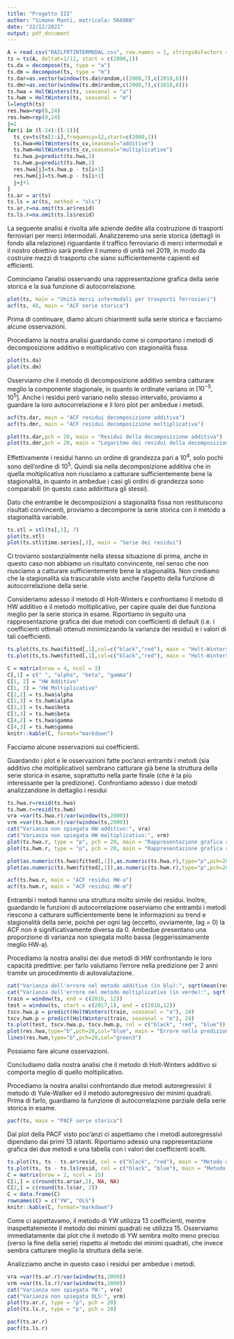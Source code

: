 ```yaml
---
title: "Progetto III"
author: "Simone Manti, matricola: 566908"
date: "22/12/2021"
output: pdf_document
---
```


```r
A = read.csv("RAILFRTINTERMODAL.csv", row.names = 1, stringsAsFactors = F)
ts = ts(A, deltat=1/12, start = c(2000,1))
ts.da = decompose(ts, type = "a")
ts.dm = decompose(ts, type = "m")
ts.dar=as.vector(window(ts.da$random,c(2000,7),c(2018,6)))
ts.dmr=as.vector(window(ts.dm$random,c(2000,7),c(2018,6)))
ts.hwa = HoltWinters(ts, seasonal = "a")
ts.hwm = HoltWinters(ts, seasonal = "m")
l=length(ts)
res.hwa=rep(0,24)
res.hwm=rep(0,24)
j=1
for(i in (l-24):(l-1)){
  ts_cv=ts(ts[1:i],frequency=12,start=c(2000,1))
  ts.hwa=HoltWinters(ts_cv,seasonal="additive")
  ts.hwm=HoltWinters(ts_cv,seasonal="multiplicative")
  ts.hwa.p=predict(ts.hwa,1)
  ts.hwm.p=predict(ts.hwm,1)
  res.hwa[j]=ts.hwa.p - ts[i+1]
  res.hwm[j]=ts.hwm.p - ts[i+1]
  j=j+1
}
ts.ar = ar(ts)
ts.ls = ar(ts, method = "ols")
ts.ar.r=na.omit(ts.ar$resid)
ts.ls.r=na.omit(ts.ls$resid)
```

\section{Introduzione}
La seguente analisi è rivolta alle aziende dedite alla costruzione di trasporti ferroviari per merci intermodali.
Analizzeremo una serie storica (dettagli in fondo alla relazione) riguardante il traffico ferroviario di merci
intermodali e il nostro obiettivo sarà predire il numero di unità nel 2019, in modo da costruire mezzi di
trasporto che siano sufficientemente capienti ed efficienti.

\section{Presentazione del problema}

Cominciamo l’analisi osservando una rappresentazione grafica della serie storica e la sua funzione di autocorrelazione.

```r
plot(ts, main = "Unità merci intermodali per trasporti ferroviari")
acf(ts, 48, main = "ACF serie storica")
```

Prima di continuare, diamo alcuni chiarimenti sulla serie storica e facciamo alcune osservazioni.

\begin{enumerate}
\item La serie storica rappresenta il numero di unità di merci intermodali trasportate per via ferroviaria per
ogni mese, dal Gennaio 2000 al Dicembre 2018.
\item Guardando l’autocorrelazione osserviamo immediatamente la presenza di un trend e anche di stagionalità,
data la presenza di "picchi" in ogni periodo.
\end{enumerate}

\section{Decomposizione}

Procediamo la nostra analisi guardando come si comportano i metodi di decomposizione additivo e moltiplicativo
con stagionalità fissa.



```r
plot(ts.da)
plot(ts.dm)
```

Osserviamo che il metodo di decomposizione additivo sembra catturare meglio la componente stagionale, in quanto le ordinate variano in $[10^{-5}, 10^5]$. Anche i residui però variano nello stesso intervallo, proviamo a
guardare la loro autocorrelazione e il loro plot per ambedue i metodi.

```r
acf(ts.dar, main = "ACF residui decomposizione additiva")
acf(ts.dmr, main = "ACF residui decomposizione moltiplicativa")
```

```r
plot(ts.dar,pch = 20, main = "Residui della decomposizione additiva")
plot(ts.dmr,pch = 20, main = "Logaritmo dei residui della decomposizione moltiplicativa")
```

Effettivamente i residui hanno un ordine di grandezza pari a $10^4$, solo pochi sono dell’ordine di $10^5$. Quindi
sia nella decomposizione additiva che in quella moltiplicativa non riusciamo a catturare sufficientemente
bene la stagionalità, in quanto in ambedue i casi gli ordini di grandezza sono comparabili (in questo caso
addirittura gli stessi).


Dato che entrambe le decomposizioni a stagionalità fissa non restituiscono risultati convincenti, proviamo a
decomporre la serie storica con il metodo a stagionalità variabile.

```r
ts.stl = stl(ts[,1], 7)
plot(ts.stl)
plot(ts.stl$time.series[,3], main = "Serie dei residui")
```

Ci troviamo sostanzialmente nella stessa situazione di prima, anche in questo caso non abbiamo un risultato
convincente, nel senso che non riusciamo a catturare sufficientemente bene la stagionalità. Non crediamo che
la stagionalità sia trascurabile visto anche l’aspetto della funzione di autocorrelazione della serie.

\section{Holt Winters}
Consideriamo adesso il metodo di Holt-Winters e confrontiamo il metodo di HW additivo e il metodo moltiplicativo, per capire quale dei due funziona meglio per la serie storica in esame. Riportiamo in seguito una rappresentazione grafica dei due metodi con coefficienti di default (i.e. i coefficienti ottimali ottenuti minimizzando la varianza dei residui) e i valori di tali coefficienti.

```r
ts.plot(ts,ts.hwa$fitted[,1],col=c("black","red"), main = "Holt-Winters additivo")
ts.plot(ts,ts.hwm$fitted[,1],col=c("black","red"), main = "Holt-Winters moltiplicativo")
```

```r
C = matrix(nrow = 4, ncol = 3)
C[,1] = c(" ", "alpha", "beta", "gamma")
C[1, 2] = "HW Additivo"
C[1, 3] = "HW Moltiplicativo"
C[2,2] = ts.hwa$alpha
C[2,3] = ts.hwm$alpha
C[3,2] = ts.hwa$beta
C[3,3] = ts.hwm$beta
C[4,2] = ts.hwa$gamma
C[4,3] = ts.hwm$gamma
knitr::kable(C, format="markdown")
```

Facciamo alcune osservazioni sui coefficienti.
\begin{itemize}
\item Il valore di alpha è molto grande per entrambi i metodi (circa 0.6) e quindi ambedue i metodi prediligono la componente innovativa: infatti questo si vede anche dai plot delle due serie generate, entrambe seguono molto la serie originale.
\item Il valore di beta è molto basso per entrambi i metodi (circa 0.01): questo è molto ragionevole, data la forma che ha il trend, vista nella sezione Decomposizione ("oscilla poco").
\item Il valore di gamma è molto vicino a 0.5 per entrambi i metodi (più per il metodo moltiplicativo).
\end{itemize}

Guardando i plot e le osservazioni fatte poc'anzi entrambi i metodi (sia additivo che moltiplicativo) sembrano catturare già bene la struttura della serie storica in esame, soprattutto nella parte finale (che è la più interessante per la predizione). 
Confrontiamo adesso i due metodi analizzandone in dettaglio i residui

```r
ts.hwa.r=resid(ts.hwa)
ts.hwm.r=resid(ts.hwm)
vra =var(ts.hwa.r)/var(window(ts,2000))
vrm =var(ts.hwm.r)/var(window(ts,2000))
cat("Varianza non spiegata HW additivo:", vra)
cat("Varianza non spiegata HW moltiplicativo:", vrm)
plot(ts.hwa.r, type = "p", pch = 20, main = "Rappresentazione grafica residui HW-a rispetto al tempo")
plot(ts.hwm.r, type = "p", pch = 20, main = "Rappresentazione grafica residui HW-m rispetto al tempo")

```

```r
plot(as.numeric(ts.hwa$fitted[,1]),as.numeric(ts.hwa.r),type="p",pch=20, main = "Rappresentazione grafica residui HW-a rispetto ai valori stimati")
plot(as.numeric(ts.hwm$fitted[,1]),as.numeric(ts.hwm.r),type="p",pch=20, main = "Rappresentazione grafica residui HW-a rispetto ai valori stimati")
```

```r
acf(ts.hwa.r, main = "ACF residui HW-a")
acf(ts.hwm.r, main = "ACF residui HW-m")
```

Entrambi i metodi hanno una struttura molto simile dei residui. Inoltre, guardando le funzioni di autocorrelazione osserviamo che entrambi i metodi riescono a catturare sufficientemente bene le informazioni su trend e stagionalità della serie, poichè per ogni lag (eccetto, ovviamente, lag = 0) la ACF non è significativamente diversa da 0.
Ambedue presentano una proporzione di varianza non spiegata molto bassa (leggerissimamente meglio HW-a).

Procediamo la nostra analisi dei due metodi di HW confrontando le loro capacità predittive: per farlo valutiamo l'errore nella predizione per 2 anni tramite un procedimento di autovalutazione.   

```r
cat("Varianza dell'errore nel metodo additivo (in blu):", sqrt(mean(res.hwa^2)))
cat("Varianza dell'errore nel metodo moltiplicativo (in verde):", sqrt(mean(res.hwm^2)))
train = window(ts, end = c(2016, 12))
test = window(ts, start = c(2017,1), end = c(2018,12))
tscv.hwa.p = predict(HoltWinters(train, seasonal = "a"), 24)
tscv.hwm.p = predict(HoltWinters(train, seasonal = "m"), 24)
ts.plot(test, tscv.hwa.p, tscv.hwm.p, col = c("black", "red", "blue"))
plot(res.hwa,type="b",pch=20,col="blue", main = "Errore nella predizione (24 mesi)")
lines(res.hwm,type="b",pch=20,col="green3")
```

Possiamo fare alcune osservazioni.

\begin{enumerate}
\item Negli ultimi due anni i valori della serie sono dell'ordine di $10^6$ e per entrambi i metodi abbiamo una varianza dell'errore pari a circa $2 \times 10^4$, quindi entrambi i metodi hanno un'incertezza sulla previsione pari a circa il 2%.
\item Tra i due preferiamo il metodo di HW additivo, sia perchè ha una varianza dell'errore leggermente più bassa sia perchè il metodo di HW moltiplicativo ha problemi di convergenza nel dodicesimo mese di validazione (come si vede facilmente dal plot).
\end{enumerate}

Concludiamo dalla nostra analisi che il metodo di Holt-Winters additivo si comporta meglio di quello moltiplicativo.


\section{Metodi autoregressivi}
Procediamo la nostra analisi confrontando due metodi autoregressivi: il metodo di Yule-Walker ed il metodo autoregressivo dei minimi quadrati.
Prima di farlo, guardiamo la funzione di autocorrelazione parziale della serie storica in esame.

```r
pacf(ts, main = "PACF serie storica")
```

Dal plot della PACF visto poc'anzi ci aspettiamo che i metodi autoregressivi dipendano dai primi 13 istanti.
Riportiamo adesso una rappresentazione grafica dei due metodi e una tabella con i valori dei coefficienti scelti.



```r
ts.plot(ts, ts - ts.ar$resid, col = c("black", "red"), main = "Metodo di Yule Walker")
ts.plot(ts, ts - ts.ls$resid, col = c("black", "blue"), main = "Metodo dei minimi quadrati")
C = matrix(nrow = 2, ncol = 15)
C[1,] = c(round(ts.ar$ar,2), NA, NA)
C[2,] = c(round(ts.ls$ar, 2))
C = data.frame(C)
rownames(C) = c("YW", "OLS")
knitr::kable(C, format="markdown")
```

Come ci aspettavamo, il metodo di YW utilizza 13 coefficienti, mentre inaspettatemente il metodo dei minimi quadrati ne utilizza 15. Osserviamo immediatamente dai plot che il metodo di YW sembra molto meno preciso (verso la fine della serie) rispetto al metodo dei minimi quadrati, che invece sembra catturare meglio la struttura della serie.

Analizziamo anche in questo caso i residui per ambedue i metodi.


```r
vra =var(ts.ar.r)/var(window(ts,2000))
vrm =var(ts.ls.r)/var(window(ts,2000))
cat("Varianza non spiegata YW:", vra)
cat("Varianza non spiegata OLS:", vrm)
plot(ts.ar.r, type = "p", pch = 20)
plot(ts.ls.r, type = "p", pch = 20)
```

```r
pacf(ts.ar.r)
pacf(ts.ls.r)
```


























